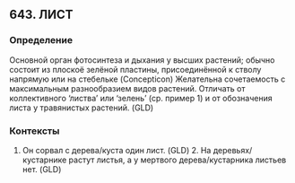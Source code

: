 ## 643. ЛИСТ
### Определение
Основной орган фотосинтеза и дыхания у высших растений; обычно состоит из плоскоё зелёной пластины, присоединённой к стволу напрямую или на стебельке (Concepticon) Желательна сочетаемость с максимальным разнообразием видов растений. Отличать от коллективного ‘листва’ или ‘зелень’ (ср. пример 1) и от обозначения листа у травянистых растений. (GLD)

### Контексты
1. Он сорвал с дерева/куста один лист. (GLD) 2. На деревьях/кустарнике растут листья, а у мертвого дерева/кустарника листьев нет. (GLD)

